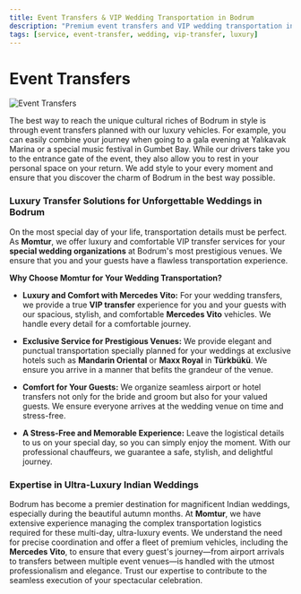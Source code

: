 ```yaml
---
title: Event Transfers & VIP Wedding Transportation in Bodrum
description: "Premium event transfers and VIP wedding transportation in Bodrum with Momtur Travel. Arrive in style and comfort for your special occasions."
tags: [service, event-transfer, wedding, vip-transfer, luxury]
---
```


# Event Transfers

![Event Transfers](https://res.cloudinary.com/djzzikcey/image/upload/v1752512813/momtur_uploads/ubsqybqujsdvse4tbw1u.jpg)

The best way to reach the unique cultural riches of Bodrum in style is through event transfers planned with our luxury vehicles. For example, you can easily combine your journey when going to a gala evening at Yalıkavak Marina or a special music festival in Gumbet Bay. While our drivers take you to the entrance gate of the event, they also allow you to rest in your personal space on your return. We add style to your every moment and ensure that you discover the charm of Bodrum in the best way possible.

### Luxury Transfer Solutions for Unforgettable Weddings in Bodrum

On the most special day of your life, transportation details must be perfect. As **Momtur**, we offer luxury and comfortable VIP transfer services for your **special wedding organizations** at Bodrum's most prestigious venues. We ensure that you and your guests have a flawless transportation experience.

**Why Choose Momtur for Your Wedding Transportation?**

*   **Luxury and Comfort with Mercedes Vito:** For your wedding transfers, we provide a true **VIP transfer** experience for you and your guests with our spacious, stylish, and comfortable **Mercedes Vito** vehicles. We handle every detail for a comfortable journey.

*   **Exclusive Service for Prestigious Venues:** We provide elegant and punctual transportation specially planned for your weddings at exclusive hotels such as **Mandarin Oriental** or **Maxx Royal** in **Türkbükü**. We ensure you arrive in a manner that befits the grandeur of the venue.

*   **Comfort for Your Guests:** We organize seamless airport or hotel transfers not only for the bride and groom but also for your valued guests. We ensure everyone arrives at the wedding venue on time and stress-free.

*   **A Stress-Free and Memorable Experience:** Leave the logistical details to us on your special day, so you can simply enjoy the moment. With our professional chauffeurs, we guarantee a safe, stylish, and delightful journey.

### Expertise in Ultra-Luxury Indian Weddings

Bodrum has become a premier destination for magnificent Indian weddings, especially during the beautiful autumn months. At **Momtur**, we have extensive experience managing the complex transportation logistics required for these multi-day, ultra-luxury events. We understand the need for precise coordination and offer a fleet of premium vehicles, including the **Mercedes Vito**, to ensure that every guest's journey—from airport arrivals to transfers between multiple event venues—is handled with the utmost professionalism and elegance. Trust our expertise to contribute to the seamless execution of your spectacular celebration.
